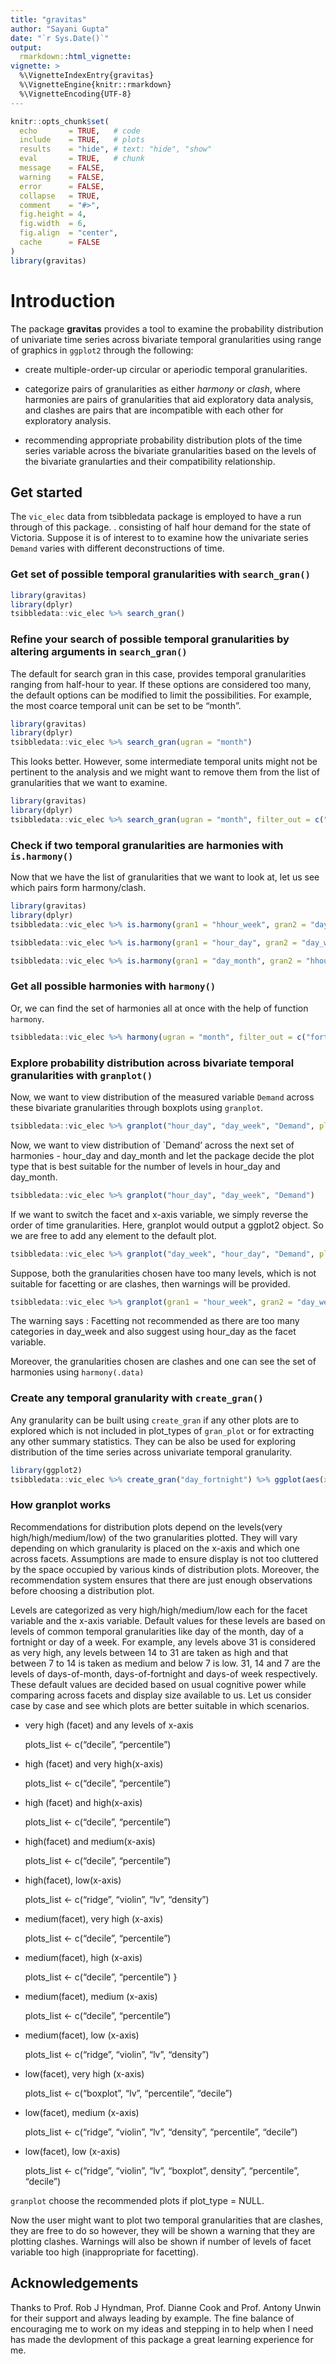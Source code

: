```yaml
---
title: "gravitas"
author: "Sayani Gupta"
date: "`r Sys.Date()`"
output: 
  rmarkdown::html_vignette:
vignette: >
  %\VignetteIndexEntry{gravitas}
  %\VignetteEngine{knitr::rmarkdown}
  %\VignetteEncoding{UTF-8}
---
```

<!-- #Example vignette: 
https://github.com/njtierney/naniar/blob/master/vignettes/getting-started-w-naniar.Rmd -->
```r
knitr::opts_chunk$set(
  echo       = TRUE,   # code
  include    = TRUE,   # plots
  results    = "hide", # text: "hide", "show"
  eval       = TRUE,   # chunk
  message    = FALSE,
  warning    = FALSE,
  error      = FALSE,
  collapse   = TRUE,
  comment    = "#>",
  fig.height = 4,
  fig.width  = 6,
  fig.align  = "center",
  cache      = FALSE
)
library(gravitas)
```

# Introduction

The package **gravitas** provides a tool to examine the probability distribution of univariate time series across bivariate temporal granularities using range of graphics in `ggplot2` through the following:  

 - create multiple-order-up circular or aperiodic temporal granularities.  
 
 - categorize pairs of granularities as either  *harmony* or *clash*, where harmonies are pairs of granularities that aid exploratory data analysis, and clashes are pairs that are incompatible with each other for exploratory analysis.  
 
 - recommending appropriate probability distribution plots of the time series variable across the bivariate granularities based on the levels of the bivariate granularties and their compatibility relationship.  

## Get started

The `vic_elec` data from tsibbledata package is employed to have a run through of this package. . consisting of half hour demand for the state of Victoria. Suppose it is of interest to to examine how the univariate series `Demand` varies with different deconstructions of time.

### Get set of possible temporal granularities with `search_gran()`

```r
library(gravitas)
library(dplyr)
tsibbledata::vic_elec %>% search_gran()
```

### Refine your search of possible temporal granularities by altering arguments in `search_gran()`

The default for search gran in this case,  provides temporal granularities ranging from half-hour to year. If these options are considered too many, the default options can be modified to limit the possibilities. For example, the most coarce temporal unit can be set to be "month".

```r
library(gravitas)
library(dplyr)
tsibbledata::vic_elec %>% search_gran(ugran = "month")
```

This looks better. However, some intermediate temporal units might not be pertinent to the analysis and we might want to  remove them from the list of granularities that we want to examine.

```r
library(gravitas)
library(dplyr)
tsibbledata::vic_elec %>% search_gran(ugran = "month", filter_out = c("fortnight"))
```


### Check if two temporal granularities are harmonies with `is.harmony()`

Now that we have the list of granularities that we want to look at, let us see which pairs form harmony/clash.

```r
library(gravitas)
library(dplyr)
tsibbledata::vic_elec %>% is.harmony(gran1 = "hhour_week", gran2 = "day_week")

tsibbledata::vic_elec %>% is.harmony(gran1 = "hour_day", gran2 = "day_week")

tsibbledata::vic_elec %>% is.harmony(gran1 = "day_month", gran2 = "hhour_week")
```


### Get all possible harmonies with `harmony()`

Or, we can find the set of harmonies all at once with the help of function `harmony`.

```r
tsibbledata::vic_elec %>% harmony(ugran = "month", filter_out = c("fortnight", "hhour"))
```



### Explore probability distribution across bivariate temporal granularities with `granplot()`

Now, we want to view distribution of the measured variable `Demand` across these bivariate granularities through boxplots using `granplot`.

```r
tsibbledata::vic_elec %>% granplot("hour_day", "day_week", "Demand", plot_type = "boxplot")
```
Now, we want to view distribution of `Demand' across the next set of harmonies - hour_day and day_month and let the package decide 
the plot type that is best suitable for the number of levels in hour_day and day_month.

```r
tsibbledata::vic_elec %>% granplot("hour_day", "day_week", "Demand")
```

If we want to switch the facet and x-axis variable, we simply reverse the order of time granularities. Here, granplot would output a ggplot2 object. So we are free to add any element to the default plot.

```r
tsibbledata::vic_elec %>% granplot("day_week", "hour_day", "Demand", plot_type = "violin") + ggplot2::scale_x_discrete(breaks = seq(1, 24, 3))
```

Suppose, both the granularities chosen have too many levels, which is not suitable for facetting or are clashes, then warnings will be provided.


```r
tsibbledata::vic_elec %>% granplot(gran1 = "hour_week", gran2 = "day_week", "Demand", plot_type = "violin") + ggplot2::scale_x_discrete(breaks = seq(1, 24, 2))
```

The warning says :  Facetting not recommended as there are too many categories in day_week and also suggest using hour_day as the facet variable.

Moreover, the granularities chosen are clashes and one can see the set of harmonies using `harmony(.data)`

### Create any temporal granularity with `create_gran()`

Any granularity can be built using `create_gran` if any other plots are to explored which is not included in plot_types of `gran_plot` or for extracting any other summary statistics. They can be also be used for exploring distribution of the time series across univariate temporal granularity.


```r
library(ggplot2)
tsibbledata::vic_elec %>% create_gran("day_fortnight") %>% ggplot(aes(x = as.factor(day_fortnight), y = Demand)) + xlab("day_fortnight") + geom_boxplot()
```

### How granplot works

Recommendations for distribution plots depend on the levels(very high/high/medium/low) of the two granularities plotted. They will vary depending on which granularity is placed on the x-axis and which one across facets. Assumptions are made to ensure display is not too cluttered by the space occupied by various kinds of distribution plots. Moreover, the recommendation system ensures that there are just enough observations before choosing a distribution plot.

Levels are categorized as very high/high/medium/low each for the facet variable and the x-axis variable. Default values for these levels are based on levels of common temporal granularities like day of the month, day of a fortnight or day of a week. For example, any levels above 31 is considered as very high, any levels between 14 to 31 are taken as high and that between 7 to 14 is taken as medium and below 7 is low. 31, 14 and 7 are the levels of days-of-month, days-of-fortnight and days-of week respectively. These default values are decided based on usual cognitive power while comparing across facets and display size available to us. Let us consider case by case and see which plots are better suitable in which scenarios.


  - very high (facet) and any levels of x-axis

    plots_list <- c("decile", "percentile")
 
  - high (facet) and very high(x-axis)
   
    plots_list <- c("decile", "percentile")
 
  - high (facet) and high(x-axis)

    plots_list <- c("decile", "percentile")
   
  - high(facet) and medium(x-axis)
  
    plots_list <- c("decile", "percentile")   

  - high(facet), low(x-axis)
  
    plots_list <- c("ridge", "violin", "lv", "density")
  
  - medium(facet), very high (x-axis)

    plots_list <- c("decile", "percentile") 
   
  - medium(facet), high (x-axis)
  
    plots_list <- c("decile", "percentile")
  }
  
  - medium(facet), medium (x-axis)
  
    plots_list <- c("decile", "percentile")
 
  
   - medium(facet), low (x-axis)
   
     plots_list <- c("ridge", "violin", "lv", "density")
    
  - low(facet), very high (x-axis)
  
     plots_list <- c("boxplot", "lv", "percentile", "decile")
  
  - low(facet), medium (x-axis)
 
    plots_list <- c("ridge", "violin", "lv", "density", "percentile", "decile")
    
   - low(facet), low (x-axis)

     plots_list <- c("ridge", "violin", "lv", "boxplot", density", "percentile", "decile")
 

`granplot` choose the recommended plots if plot_type = NULL.

Now the user might want to plot two temporal granularities that are clashes, they are free to do so however, they will be shown a warning that they are plotting clashes. Warnings will also be shown if number of levels of facet variable too high (inappropriate for facetting).


## Acknowledgements

Thanks to Prof. Rob J Hyndman, Prof. Dianne Cook and Prof. Antony Unwin for their support and always leading by example. The fine balance of encouraging me to work on my ideas and stepping in to help when I need has made the devlopment of this package a great learning experience for me.
